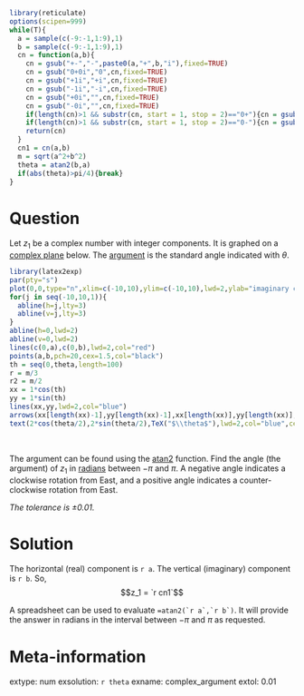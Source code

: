 ```r
library(reticulate)
options(scipen=999)
while(T){
  a = sample(c(-9:-1,1:9),1)
  b = sample(c(-9:-1,1:9),1)
  cn = function(a,b){
    cn = gsub("+-","-",paste0(a,"+",b,"i"),fixed=TRUE)
    cn = gsub("0+0i","0",cn,fixed=TRUE)
    cn = gsub("+1i","+i",cn,fixed=TRUE)
    cn = gsub("-1i","-i",cn,fixed=TRUE)
    cn = gsub("+0i","",cn,fixed=TRUE)
    cn = gsub("-0i","",cn,fixed=TRUE)
    if(length(cn)>1 && substr(cn, start = 1, stop = 2)=="0+"){cn = gsub("0+","",cn,fixed=TRUE)}
    if(length(cn)>1 && substr(cn, start = 1, stop = 2)=="0-"){cn = gsub("0-","-",cn,fixed=TRUE)}
    return(cn)
  }
  cn1 = cn(a,b)
  m = sqrt(a^2+b^2)
  theta = atan2(b,a)
  if(abs(theta)>pi/4){break}
}
```

Question
========

Let $z_1$ be a complex number with integer components. It is graphed on a [complex plane](https://en.wikipedia.org/wiki/Complex_plane) below. The [argument](https://en.wikipedia.org/wiki/Complex_number#Modulus_and_argument) is the standard angle indicated with $\theta$. 


```r
library(latex2exp)
par(pty="s")
plot(0,0,type="n",xlim=c(-10,10),ylim=c(-10,10),lwd=2,ylab="imaginary component",xlab="real component")
for(j in seq(-10,10,1)){
  abline(h=j,lty=3)
  abline(v=j,lty=3)
}
abline(h=0,lwd=2)
abline(v=0,lwd=2)
lines(c(0,a),c(0,b),lwd=2,col="red")
points(a,b,pch=20,cex=1.5,col="black")
th = seq(0,theta,length=100)
r = m/3
r2 = m/2
xx = 1*cos(th)
yy = 1*sin(th)
lines(xx,yy,lwd=2,col="blue")
arrows(xx[length(xx)-1],yy[length(xx)-1],xx[length(xx)],yy[length(xx)],col="blue",length = 0.05,lwd=4)
text(2*cos(theta/2),2*sin(theta/2),TeX("$\\theta$"),lwd=2,col="blue",cex=2.2)
```
\

The argument can be found using the [atan2](https://en.wikipedia.org/wiki/Atan2) function. Find the angle (the argument) of $z_1$ in [radians](https://en.wikipedia.org/wiki/Radian) between $-\pi$ and $\pi$. A negative angle indicates a clockwise rotation from East, and a positive angle indicates a counter-clockwise rotation from East.

*The tolerance is $\pm0.01$.*


Solution
========

The horizontal (real) component is `r a`. The vertical (imaginary) component is `r b`. So,
$$z_1 = `r cn1`$$

A spreadsheet can be used to evaluate ``=atan2(`r a`,`r b`)``. It will provide the answer in radians in the interval between $-\pi$ and $\pi$ as requested.


Meta-information
============
extype: num
exsolution: `r theta`
exname: complex_argument
extol: 0.01